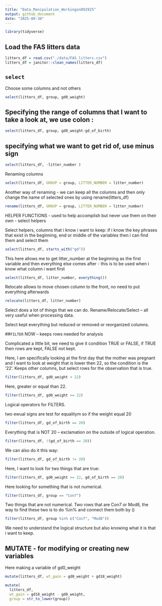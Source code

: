```yaml
---
title: "Data_Manipulation_Workingon092925"
output: github_document
date: "2025-09-30"
---
```



```r
library(tidyverse)
```

## Load the FAS litters data

```r
litters_df = read.csv("./data/FAS_litters.csv")
litters_df = janitor::clean_names(litters_df)
```


## `select`

Choose some columns and not others 

```r
select(litters_df, group, gd0_weight)
```

## Specifying the range of columns that I want to take a look at, we use colon :

```r
select(litters_df, group, gd0_weight:gd_of_birth)
```

## specifying what we want to get rid of, use minus sign

```r
select(litters_df, -litter_number )
```


Renaming columns

```r
select(litters_df, GROUP = group, LITTER_NUMBER = litter_number)
```

Another way of renaming - we can keep all the columns and then only change the name of selected ones by using rename(litters_df)

```r
rename(litters_df, GROUP = group, LITTER_NUMBER = litter_number)
```


HELPER FUNCTIONS - used to help accomplish but never use them on their own - select helpers 

Select helpers, columns that i know i want to keep: if i know the key phrases that exist in the beginning, end or middle of the variables then i can find them and select them

```r
select(litters_df, starts_with("gd"))
```

This here allows me to get litter_number at the beginning as the first variable and then everything else comes after - this is to be used when i know what column i want first

```r
select(litters_df, litter_number, everything())
```

Relocate allows to move chosen column to the front, no need to put everything afterwards

```r
relocate(litters_df, litter_number)
```

Select does a lot of things that we can do. Rename/Relocate/Select -- all very useful when processing data.


Select kept everything but reduced or removed or reorganized columns. 

##`FILTER` NOW -- keeps rows needed for analysis

Complicated a little bit, we need to give it condition TRUE or FALSE, if TRUE then rows are kept, FALSE not kept. 

Here, I am specifically looking at the first day that the mother was pregnant and I want to look at weight that is lower then 22, so the condition is the '22'. Keeps other columns, but select rows for the observation that is true. 

```r
filter(litters_df, gd0_weight < 22)
```

Here, greater or equal than 22. 

```r
filter(litters_df, gd0_weight >= 22)
```


Logical operators for FILTERS. 


two ewual signs are test for equalitym so if the weight equal 20

```r
filter(litters_df, gd_of_birth == 20)
```


Everything that is NOT 20 -- exclamation on the outside of logical operation. 

```r
filter(litters_df, !(gd_of_birth == 20))
```

We can also do it this way:
```r
filter(litters_df, gd_of_birth != 20)
```

Here, I want to look for two things that are true: 
```r
filter(litters_df, gd0_weight >= 22, gd_of_birth == 20)
```

Here looking for something that is not numerical. 
```r
filter(litters_df, group == "Con7")
```

Two things that are not numerical. Two rows that are Con7 or Mod8, the way to find these two is to do %in% and connect them both by ()

```r
filter(litters_df, group %in% c("Con7", "Mod8"))
```

We need to understand the logical structure but also knowing what it is that i want to keep. 


## MUTATE - for modifying or creating new variables 

Here making a variable of gd0_weight
```r
mutate(litters_df, wt_gain = gd0_weight + gd18_weight)
```


```r
mutate(
  litters_df, 
  wt_gain = gd18_weight - gd0_weight,
  group = str_to_lower(group))
```





